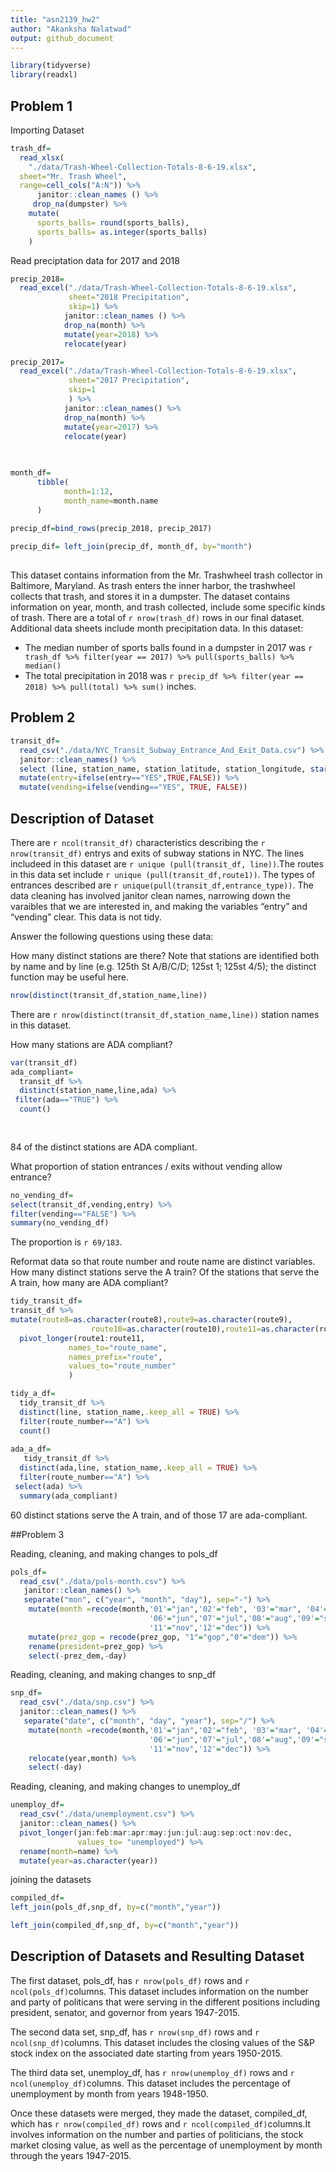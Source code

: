 ```yaml
---
title: "asn2139_hw2"
author: "Akanksha Nalatwad"
output: github_document
---
```


```r
library(tidyverse)
library(readxl)

```
## Problem 1

Importing Dataset

```r
trash_df=
  read_xlsx(
    "./data/Trash-Wheel-Collection-Totals-8-6-19.xlsx",
  sheet="Mr. Trash Wheel",
  range=cell_cols("A:N")) %>% 
      janitor::clean_names () %>% 
     drop_na(dumpster) %>% 
    mutate(
      sports_balls= round(sports_balls),
      sports_balls= as.integer(sports_balls)
    )
```

Read preciptation data for 2017 and 2018

```r
precip_2018=
  read_excel("./data/Trash-Wheel-Collection-Totals-8-6-19.xlsx",
             sheet="2018 Precipitation",
             skip=1) %>% 
            janitor::clean_names () %>% 
            drop_na(month) %>% 
            mutate(year=2018) %>% 
            relocate(year)

precip_2017=
  read_excel("./data/Trash-Wheel-Collection-Totals-8-6-19.xlsx",
             sheet="2017 Precipitation",
             skip=1
             ) %>% 
            janitor::clean_names() %>% 
            drop_na(month) %>% 
            mutate(year=2017) %>% 
            relocate(year)
  
          

```

```r
month_df=
      tibble(
            month=1:12,
            month_name=month.name
      )
        
precip_df=bind_rows(precip_2018, precip_2017)

precip_dif= left_join(precip_df, month_df, by="month")
      
```

This dataset contains information from the Mr. Trashwheel trash collector in Baltimore, Maryland. As trash enters the inner harbor, the trashwheel collects that trash, and stores it in a dumpster. The dataset contains information on year, month, and trash collected, include some specific kinds of trash. There are a total of `r nrow(trash_df)` rows in our final dataset. Additional data sheets include month precipitation data. In this dataset:

* The median number of sports balls found in a dumpster in 2017 was `r trash_df %>% filter(year == 2017) %>% pull(sports_balls) %>% median()`
* The total precipitation in 2018 was `r precip_df %>% filter(year == 2018) %>% pull(total) %>% sum()` inches.

## Problem 2



```r
  
transit_df=
  read_csv("./data/NYC_Transit_Subway_Entrance_And_Exit_Data.csv") %>% 
  janitor::clean_names() %>% 
  select (line, station_name, station_latitude, station_longitude, starts_with("route"), entry, vending, entrance_type, ada) %>% 
  mutate(entry=ifelse(entry=="YES",TRUE,FALSE)) %>% 
  mutate(vending=ifelse(vending=="YES", TRUE, FALSE))

```

## Description of Dataset

There are `r ncol(transit_df)` characteristics describing the `r nrow(transit_df)` entrys and exits of subway stations in NYC.
The lines includeed in this dataset are `r unique (pull(transit_df, line))`.The routes in this data set include `r unique (pull(transit_df,route1))`. The types of entrances described are `r unique(pull(transit_df,entrance_type))`. The data cleaning has involved janitor clean names, narrowing down the varaibles that we are interested in, and making the variables "entry" and "vending" clear. This data is not tidy.


Answer the following questions using these data:

How many distinct stations are there? Note that stations are identified both by name and by line (e.g. 125th St A/B/C/D; 125st 1; 125st 4/5); the distinct function may be useful here.

```r
nrow(distinct(transit_df,station_name,line))
```
There are `r nrow(distinct(transit_df,station_name,line))` station names in this dataset. 

How many stations are ADA compliant?

```r

var(transit_df)
ada_compliant=
  transit_df %>% 
  distinct(station_name,line,ada) %>% 
 filter(ada=="TRUE") %>% 
  count()
  
  
```
84 of the distinct stations are ADA compliant.

What proportion of station entrances / exits without vending allow entrance?

```r

no_vending_df=
select(transit_df,vending,entry) %>% 
filter(vending=="FALSE") %>%  
summary(no_vending_df)

```

The proportion is `r 69/183`. 


Reformat data so that route number and route name are distinct variables. How many distinct stations serve the A train? Of the stations that serve the A train, how many are ADA compliant?

```r
tidy_transit_df=
transit_df %>% 
mutate(route8=as.character(route8),route9=as.character(route9),
                  route10=as.character(route10),route11=as.character(route11)) %>% 
  pivot_longer(route1:route11, 
             names_to="route_name",
             names_prefix="route",
             values_to="route_number"
             ) 

tidy_a_df=
  tidy_transit_df %>% 
  distinct(line, station_name,.keep_all = TRUE) %>% 
  filter(route_number=="A") %>% 
  count()
  
ada_a_df=
   tidy_transit_df %>% 
  distinct(ada,line, station_name,.keep_all = TRUE) %>% 
  filter(route_number=="A") %>% 
 select(ada) %>% 
  summary(ada_compliant)
```

60 distinct stations serve the A train, and of those 17 are ada-compliant. 

##Problem 3


Reading, cleaning, and making changes to pols_df
```r
pols_df=
  read_csv("./data/pols-month.csv") %>% 
   janitor::clean_names() %>% 
   separate("mon", c("year", "month", "day"), sep="-") %>% 
    mutate(month =recode(month,'01'="jan",'02'="feb", '03'="mar", '04'="apr",'05'="may",
                               '06'="jun",'07'="jul",'08'="aug",'09'="sept", '10'="oct",
                               '11'="nov",'12'="dec")) %>% 
    mutate(prez_gop = recode(prez_gop, "1"="gop","0"="dem")) %>% 
    rename(president=prez_gop) %>% 
    select(-prez_dem,-day) 
```

Reading, cleaning, and making changes to snp_df
```r
snp_df=
  read_csv("./data/snp.csv") %>% 
  janitor::clean_names() %>% 
   separate("date", c("month", "day", "year"), sep="/") %>% 
    mutate(month =recode(month,'01'="jan",'02'="feb", '03'="mar", '04'="apr",'05'="may",
                               '06'="jun",'07'="jul",'08'="aug",'09'="sept", '10'="oct",
                               '11'="nov",'12'="dec")) %>% 
    relocate(year,month) %>% 
    select(-day) 
```
Reading, cleaning, and making changes to unemploy_df

```r

unemploy_df=
  read_csv("./data/unemployment.csv") %>% 
  janitor::clean_names() %>% 
  pivot_longer(jan:feb:mar:apr:may:jun:jul:aug:sep:oct:nov:dec,
               values_to= "unemployed") %>% 
  rename(month=name) %>% 
  mutate(year=as.character(year))

```
joining the datasets

```r
compiled_df=
left_join(pols_df,snp_df, by=c("month","year")) 

left_join(compiled_df,snp_df, by=c("month","year")) 
```
## Description of Datasets and Resulting Dataset

The first dataset, pols_df, has `r nrow(pols_df)` rows and `r ncol(pols_df)`columns. This dataset includes information on the number and party of politicans that were serving in the different positions including president, senator, and governor from years 1947-2015.

The second data set, snp_df, has `r nrow(snp_df)` rows and `r ncol(snp_df)`columns. This dataset includes  the closing values of the S&P stock index on the associated date starting from years 1950-2015. 

The third data set, unemploy_df, has `r nrow(unemploy_df)` rows and `r ncol(unemploy_df)`columns. This dataset includes the percentage of unemployment by month from years 1948-1950. 

Once these datasets were merged, they made the dataset, compiled_df, which has `r nrow(compiled_df)` rows and `r ncol(compiled_df)`columns.It involves information on the number and parties of politicians, the stock market closing value, as well as the percentage of unemployment by month through the years 1947-2015.

